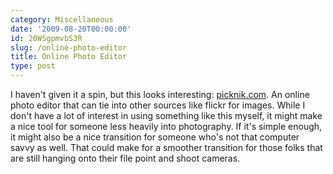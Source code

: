 ```yaml
---
category: Miscellaneous
date: '2009-08-20T00:00:00'
id: 20WSgpmvbS3R
slug: /online-photo-editor
title: Online Photo Editor
type: post
---
```


I haven't given it a spin, but this looks interesting:
[picknik.com](http://www.picnik.com/). An online photo editor that
can tie into other sources like flickr for images. While I don't
have a lot of interest in using something like this myself, it
might make a nice tool for someone less heavily into photography.
If it's simple enough, it might also be a nice transition for
someone who's not that computer savvy as well. That could make for
a smoother transition for those folks that are still hanging onto
their file point and shoot cameras.